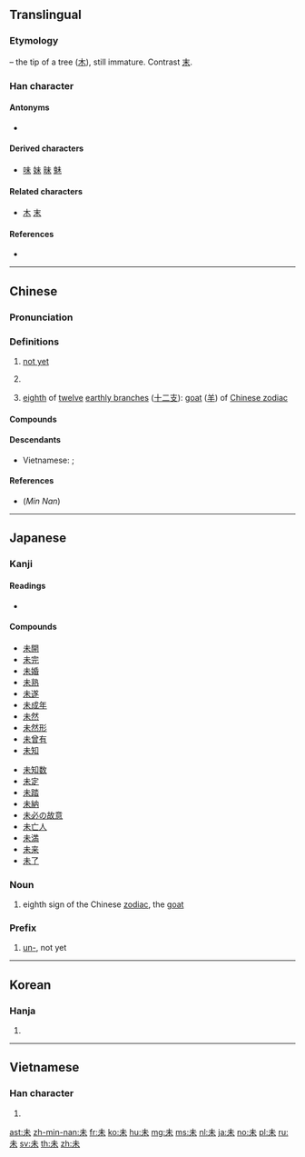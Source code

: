 {{also|末|禾|耒}}
==Translingual==
{{stroke order|strokes=5}}

===Etymology===
{{liushu|p}} – the tip of a tree ([[木]]), still immature. Contrast [[末]].

===Han character===
{{Han char|rn=75|rad=木|as=01|sn=5|four=50900|canj=JD}}

====Antonyms====
* {{l|mul|末}}

====Derived characters====
* [[味]] [[妹]] [[昧]] [[魅]]

====Related characters====
* [[木]] [[末]]

====References====
* {{Han ref|kx=0509.050|dkj=14419|dj=0890.030|hdz=21150.010|uh=672A|ud=26410|bh=A5BC|bd=42428}}

----

==Chinese==
{{zh-forms}}

===Pronunciation===
{{zh-pron
|m=wèi
|c=mei6
|mn=bōe/bē/bī
|mn_note=bōe, bē - vernacular (bōe - Zhangzhou, Yilan, Tainan, Kaohsiung, Taichung. bē - Taipei, Yilan, Magong. bēr - Quanzhou, Sanxia, Kinmen, Hsinchu. běr - Lukang); bī - literary
|mc=y
|oc=y
|cat=adv,n
}}

===Definitions===
{{zh-hanzi}}

# [[not yet]]
# {{lb|zh|Cantonese}} {{n-g|used at the end of questions to ask if one has done something yet}}
#: {{zh-x|食飽 未？|Are you full yet?|C}}
#: {{zh-x|你 買 咗 未 先？|[[first off|First off]], have you even bought it yet?|C}}
# [[eighth]] of [[twelve]] [[earthly branch]]es ([[十二支]]): [[goat]] ([[羊]]) of [[W:Chinese zodiac|Chinese zodiac]]

====Compounds====
{{der3
| [[未必]]
| [[未必然]]
| [[未便]]
| [[未卜]]
| [[未卜先知]]
| [[未曾]]
| [[未尝]]
| [[未成年]]
| [[未敢苟同]]
| [[未婚]]
| [[未婚夫]]
| [[未婚妻]]
| [[未及]]
| [[未几]]
| [[未尽]]
| [[未竟]]
| [[未决]]
| [[未可厚非]]
| [[未来]]
| [[未来学]]
| [[未老先衰]]
| [[未了]]
| [[未免]]
| [[未能]]
| [[未能免俗]]
| [[未然]]
| [[未始]]
| [[未遂]]
| [[未妥]]
| [[未亡人]]
| [[未为不可]]
| [[未暇]]
| [[未详]]
| [[未雨绸缪]]
| [[未知]]
| [[未知数]]
| [[未置可否]]
}}

====Descendants====
* Vietnamese: {{l|vi|Mùi}}; {{l|vi|Vị}}

====References====
* (''Min Nan'') {{thcwd|1663}}

----

==Japanese==

===Kanji===
{{ja-kanji|grade=4|rs=木01}}

====Readings====
* {{ja-readings|goon=[[み]] (mi)|kanon=[[び]] (bi)|kun=[[いまだ]] (imada), [[ひつじ]] (hitsuji)}}

====Compounds====
{{top2}}
* [[未開]]
* [[未完]]
* [[未婚]]
* [[未熟]]
* [[未遂]]
* [[未成年]]
* [[未然]]
* [[未然形]]
* [[未曾有]]
* [[未知]]
{{mid2}}
* [[未知数]]
* [[未定]]
* [[未踏]]
* [[未納]]
* [[未必の故意]]
* [[未亡人]]
* [[未満]]
* [[未来]]
* [[未了]]
{{bottom}}

===Noun===
{{ja-noun|ひつじ}}

# {{lb|ja|astrology|sort=ひつじ}} eighth sign of the Chinese [[zodiac]], the [[goat]]

===Prefix===
{{ja-pos|prefix|み}}

# [[un-]], not yet

----

==Korean==

===Hanja===
{{ko-hanja|hangeul=미|eumhun=|rv=mi|mr=mi|y=mi}}

# {{defn|lang=ko|sort=木01}}

----

==Vietnamese==

===Han character===
{{vi-hantu| [[vị]]|rs=木01}}

# {{defn|lang=vi|sort=木01}}

[[ast:未]]
[[zh-min-nan:未]]
[[fr:未]]
[[ko:未]]
[[hu:未]]
[[mg:未]]
[[ms:未]]
[[nl:未]]
[[ja:未]]
[[no:未]]
[[pl:未]]
[[ru:未]]
[[sv:未]]
[[th:未]]
[[zh:未]]